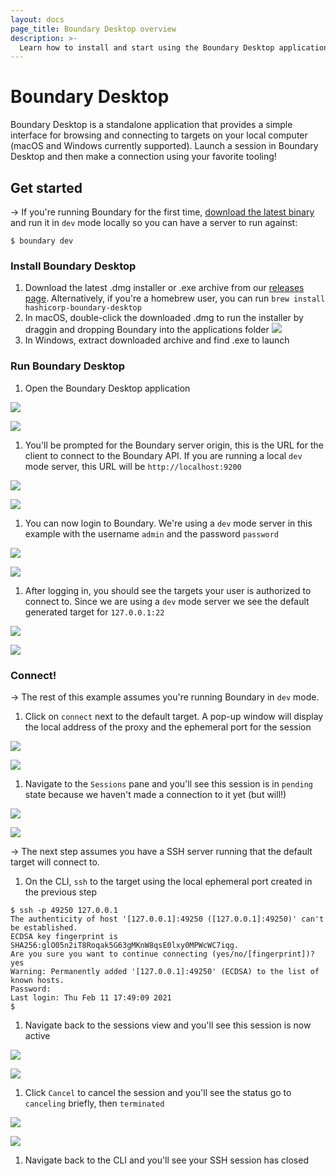 ```yaml
---
layout: docs
page_title: Boundary Desktop overview
description: >-
  Learn how to install and start using the Boundary Desktop application to browse and connect to targets.
---
```


# Boundary Desktop

Boundary Desktop is a standalone application that provides a simple interface
for browsing and connecting to targets on your local computer (macOS and Windows
currently supported). Launch a session in Boundary Desktop and then make a connection
using your favorite tooling!

## Get started

-> If you're running Boundary for the first time, [download the latest binary](/boundary/downloads)
and run it in `dev` mode locally so you can have a server to run against:

```shell-session
$ boundary dev
```

### Install Boundary Desktop

1. Download the latest .dmg installer or .exe archive from our [releases page](https://releases.hashicorp.com/boundary-desktop). Alternatively, if you're a homebrew user, you can run `brew install hashicorp-boundary-desktop`
1. In macOS, double-click the downloaded .dmg to run the installer by draggin and dropping Boundary into the applications folder
   ![](/img/desktop/macos/boundary-desktop-drag-to-install.png)
1. In Windows, extract downloaded archive and find .exe to launch

### Run Boundary Desktop

1. Open the Boundary Desktop application

<Tabs>
<Tab heading="MacOS">


![](/img/desktop/macos/boundary-desktop-open.png)

</Tab>
<Tab heading="Windows">


![](/img/desktop/windows/boundary-desktop-open.png)

</Tab>
</Tabs>


1. You'll be prompted for the Boundary server origin, this is the URL for the client
   to connect to the Boundary API. If you are running a local `dev` mode server, this
   URL will be `http://localhost:9200`

<Tabs>
<Tab heading="MacOS">


![](/img/desktop/macos/boundary-desktop-origin.png)

</Tab>
<Tab heading="Windows">


![](/img/desktop/windows/boundary-desktop-origin.png)

</Tab>
</Tabs>


1. You can now login to Boundary. We're using a `dev` mode server in this example with the
   username `admin` and the password `password`

<Tabs>
<Tab heading="MacOS">


![](/img/desktop/macos/boundary-desktop-login.png)

</Tab>
<Tab heading="Windows">


![](/img/desktop/windows/boundary-desktop-login.png)

</Tab>
</Tabs>


1. After logging in, you should see the targets your user is authorized to connect to. Since
   we are using a `dev` mode server we see the default generated target for `127.0.0.1:22`

<Tabs>
<Tab heading="MacOS">


![](/img/desktop/macos/boundary-desktop-landing.png)

</Tab>
<Tab heading="Windows">


![](/img/desktop/windows/boundary-desktop-landing.png)

</Tab>
</Tabs>


### Connect!

-> The rest of this example assumes you're running Boundary in `dev` mode.

1. Click on `connect` next to the default target. A pop-up window will display the local
   address of the proxy and the ephemeral port for the session

<Tabs>
<Tab heading="MacOS">


![](/img/desktop/macos/boundary-desktop-connect.png)

</Tab>
<Tab heading="Windows">


![](/img/desktop/windows/boundary-desktop-connect.png)

</Tab>
</Tabs>


1. Navigate to the `Sessions` pane and you'll see this session is in `pending` state because we
   haven't made a connection to it yet (but will!)

<Tabs>
<Tab heading="MacOS">


![](/img/desktop/macos/boundary-desktop-pending.png)

</Tab>
<Tab heading="Windows">


![](/img/desktop/windows/boundary-desktop-pending.png)

</Tab>
</Tabs>


-> The next step assumes you have a SSH server running that the default target will connect to.

1. On the CLI, `ssh` to the target using the local ephemeral port created in the previous step

```shell-session
$ ssh -p 49250 127.0.0.1
The authenticity of host '[127.0.0.1]:49250 ([127.0.0.1]:49250)' can't be established.
ECDSA key fingerprint is SHA256:glO05n2iT8Roqak5G63gMKnW8qsE0lxy0MPWcWC7iqg.
Are you sure you want to continue connecting (yes/no/[fingerprint])? yes
Warning: Permanently added '[127.0.0.1]:49250' (ECDSA) to the list of known hosts.
Password:
Last login: Thu Feb 11 17:49:09 2021
$
```

1. Navigate back to the sessions view and you'll see this session is now active

<Tabs>
<Tab heading="MacOS">


![](/img/desktop/macos/boundary-desktop-active.png)

</Tab>
<Tab heading="Windows">


![](/img/desktop/windows/boundary-desktop-active.png)

</Tab>
</Tabs>


1. Click `Cancel` to cancel the session and you'll see the status go to `canceling` briefly, then `terminated`

<Tabs>
<Tab heading="MacOS">


![](/img/desktop/macos/boundary-desktop-terminated.png)

</Tab>
<Tab heading="Windows">


![](/img/desktop/windows/boundary-desktop-terminated.png)

</Tab>
</Tabs>


1. Navigate back to the CLI and you'll see your SSH session has closed
